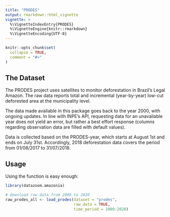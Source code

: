 ```yaml
---
title: "PRODES"
output: rmarkdown::html_vignette
vignette: >
  %\VignetteIndexEntry{PRODES}
  %\VignetteEngine{knitr::rmarkdown}
  %\VignetteEncoding{UTF-8}
---
```


```r
knitr::opts_chunk$set(
  collapse = TRUE,
  comment = "#>"
)
```

## The Dataset

The PRODES project uses satellites to monitor deforestation in Brazil's Legal Amazon. The raw data reports total and incremental (year-by-year) low-cut deforested area at the municipality level.

The data made available in this package goes back to the year 2000, with ongoing updates. In line with INPE's API, requesting data for an unavailable year does not yield an error, but rather a best effort response (columns regarding observation data are filled with default values).

Data is collected based on the PRODES-year, which starts at August 1st and ends on July 31st. Accordingly, 2018 deforestation data covers the period from 01/08/2017 to 31/07/2018. 

## Usage

Using the function is easy enough:

```r
library(datazoom.amazonia)

# download raw data from 2000 to 2020
raw_prodes_all <- load_prodes(dataset = "prodes",
                              raw_data = TRUE,
                              time_period = 2000:2020)
```

